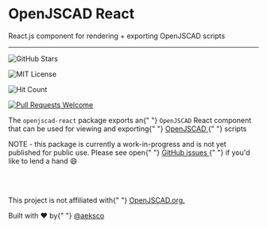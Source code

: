 
<Meta title="Docs/Intro" />

<div className="text-center">
  <h1 className="text-center">OpenJSCAD React</h1>
<div className="text-center">
  React.js component for rendering + exporting OpenJSCAD scripts
</div>


<div className="py-3">
    <hr />
</div>

<div className="text-center flex justify-center">
  <img className="my-0 mx-2" src="https://img.shields.io/github/stars/aeksco/openjscad-react.svg?style=social&amp;label=Star" alt="GitHub Stars" />


<img
    src="https://img.shields.io/apm/l/atomic-design-ui.svg"
    alt="MIT License"
    className="my-0 mx-2"
/>

<img
    className="my-0 mx-2"
    src="http://hits.dwyl.com/aeksco/openjscad-reacy.svg"
    alt="Hit Count"
/>

  <a href="https://github.com/aeksco/openjscad-react" target="_blank">
    <img
      className="my-0 mx-2"
      src="https://img.shields.io/badge/PRs-welcome-brightgreen.svg?style=flat"
      alt="Pull Requests Welcome"
    />
  </a>
</div>


</div>


<p className="text-center">
    <span className="text-gray-800">
        The <code>openjscad-react</code> package exports an{" "}
        <code>OpenJSCAD</code> React component that can be used for viewing and
        exporting{" "}
        <a href="https://openjscad.org" target="_blank">
            OpenJSCAD
        </a>{" "}
        scripts
    </span>
</p>

<p className="text-center">
    <span className="text-gray-600 block">
        <span className="font-bold">NOTE</span> - this package is currently a
        work-in-progress and is not yet published for public use.
    </span>
    <span className="text-gray-600 block py-3">
        Please see open{" "}
        <a href="https://openjscad.org" target="_blank">
            GitHub issues
        </a>{" "}
        if you'd like to lend a hand &#128516;
    </span>
</p>

<br />
<div className="grid grid-cols-1 w-full">
    <Story id="tests-test-story--simple" />
</div>
<br />

<p className="text-center">
    <span className="text-gray-600 block">
        This project is not affiliated with{" "}
        <a href="https://openjscad.org" target="_blank">
            OpenJSCAD.org.
        </a>
    </span>
</p>

<p className="text-center">
    <span className="text-gray-600 block">
        Built with <span className="text-red-600">&#9829;</span> by{" "}
        <a href="https://twitter.com/aeksco" target="_blank">
            @aeksco
        </a>
    </span>
</p>
